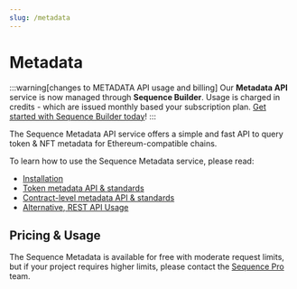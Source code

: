 ```yaml
---
slug: /metadata
---
```


# Metadata

:::warning[changes to METADATA API usage and billing]
Our **Metadata API** service is now managed through **Sequence Builder**. Usage is charged in credits - which are issued monthly based your subscription plan. [Get started with Sequence Builder today](https://sequence.build/landing)!
:::

The Sequence Metadata API service offers a simple and fast API to query token & NFT metadata
for Ethereum-compatible chains.

To learn how to use the Sequence Metadata service, please read:
* [Installation](/metadata/installation)
* [Token metadata API & standards](/metadata/token-metadata)
* [Contract-level metadata API & standards](/metadata/contract-metadata)
* [Alternative, REST API Usage](/metadata/rest-api)


## Pricing & Usage

The Sequence Metadata is available for free with moderate request limits, but if your project
requires higher limits, please contact the [Sequence Pro](https://pro.sequence.xyz) team.

